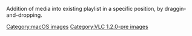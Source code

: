 Addition of media into existing playlist in a specific position, by draggin-and-dropping.

[[Category:macOS images]]
[[Category:VLC 1.2.0-pre images]]